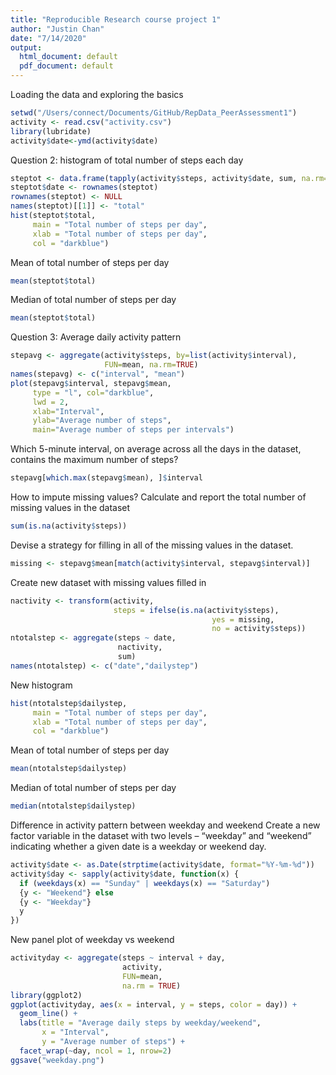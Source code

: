```yaml
---
title: "Reproducible Research course project 1"
author: "Justin Chan"
date: "7/14/2020"
output:
  html_document: default
  pdf_document: default
---
```


Loading the data and exploring the basics
```r
setwd("/Users/connect/Documents/GitHub/RepData_PeerAssessment1")
activity <- read.csv("activity.csv")
library(lubridate)
activity$date<-ymd(activity$date)
```

Question 2: histogram of total number of steps each day 
```r
steptot <- data.frame(tapply(activity$steps, activity$date, sum, na.rm=TRUE))
steptot$date <- rownames(steptot)
rownames(steptot) <- NULL
names(steptot)[[1]] <- "total"
hist(steptot$total,
     main = "Total number of steps per day",
     xlab = "Total number of steps per day",
     col = "darkblue")
```

Mean of total number of steps per day 
```r
mean(steptot$total)
```

Median of total number of steps per day 
```r
mean(steptot$total)
```

Question 3: Average daily activity pattern 
```r
stepavg <- aggregate(activity$steps, by=list(activity$interval),
                     FUN=mean, na.rm=TRUE)
names(stepavg) <- c("interval", "mean")
plot(stepavg$interval, stepavg$mean, 
     type = "l", col="darkblue", 
     lwd = 2,
     xlab="Interval", 
     ylab="Average number of steps", 
     main="Average number of steps per intervals")
```

Which 5-minute interval, on average across all the days in the dataset, contains the maximum number of steps?
```r
stepavg[which.max(stepavg$mean), ]$interval
```

How to impute missing values?
Calculate and report the total number of missing values in the dataset 
```r
sum(is.na(activity$steps))
```

Devise a strategy for filling in all of the missing values in the dataset.
```r
missing <- stepavg$mean[match(activity$interval, stepavg$interval)]
```

Create new dataset with missing values filled in 
```r
nactivity <- transform(activity, 
                       steps = ifelse(is.na(activity$steps),
                                             yes = missing,
                                             no = activity$steps))
ntotalstep <- aggregate(steps ~ date,
                        nactivity,
                        sum)
names(ntotalstep) <- c("date","dailystep")
```

New histogram 
```r
hist(ntotalstep$dailystep,
     main = "Total number of steps per day",
     xlab = "Total number of steps per day",
     col = "darkblue")
```

Mean of total number of steps per day
```r
mean(ntotalstep$dailystep)
```

Median of total number of steps per day
```r
median(ntotalstep$dailystep)
```

Difference in activity pattern between weekday and weekend 
Create a new factor variable in the dataset with two levels – “weekday” and “weekend” indicating whether a given date is a weekday or weekend day.
```r
activity$date <- as.Date(strptime(activity$date, format="%Y-%m-%d"))
activity$day <- sapply(activity$date, function(x) {
  if (weekdays(x) == "Sunday" | weekdays(x) == "Saturday")
  {y <- "Weekend"} else
  {y <- "Weekday"}
  y
})
```

New panel plot of weekday vs weekend 
```r
activityday <- aggregate(steps ~ interval + day,
                         activity,
                         FUN=mean,
                         na.rm = TRUE)
library(ggplot2)
ggplot(activityday, aes(x = interval, y = steps, color = day)) +
  geom_line() +
  labs(title = "Average daily steps by weekday/weekend", 
       x = "Interval", 
       y = "Average number of steps") +
  facet_wrap(~day, ncol = 1, nrow=2)
ggsave("weekday.png")
```




